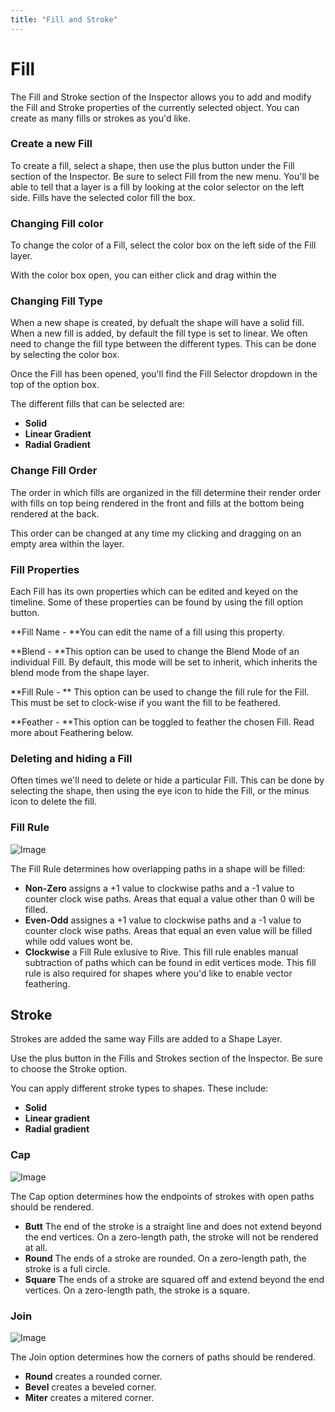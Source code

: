 ```yaml
---
title: "Fill and Stroke"
---
```



<YouTube id="H2sJZhZplig" />

# Fill

The Fill and Stroke section of the Inspector allows you to add and modify the Fill and Stroke properties of the currently selected object. You can create as many fills or strokes as you'd like.

### **Create a new Fill**

To create a fill, select a shape, then use the plus button under the Fill section of the Inspector. Be sure to select Fill from the new menu. You'll be able to tell that a layer is a fill by looking at the color selector on the left side. Fills have the selected color fill the box.

### **Changing Fill color**

To change the color of a Fill, select the color box on the left side of the Fill layer.

With the color box open, you can either click and drag within the

### **Changing Fill Type**

When a new shape is created, by defualt the shape will have a solid fill. When a new fill is added, by default the fill type is set to linear. We often need to change the fill type between the different types. This can be done by selecting the color box.

Once the Fill has been opened, you'll find the Fill Selector dropdown in the top of the option box.

The different fills that can be selected are:

- **Solid**
- **Linear Gradient**
- **Radial Gradient**

### **Change Fill Order**

The order in which fills are organized in the fill determine their render order with fills on top being rendered in the front and fills at the bottom being rendered at the back.

This order can be changed at any time my clicking and dragging on an empty area within the layer. 

### **Fill Properties**

Each Fill has its own properties which can be edited and keyed on the timeline. Some of these properties can be found by using the fill option button.

**Fill Name - **You can edit the name of a fill using this property.

**Blend - **This option can be used to change the Blend Mode of an individual Fill. By default, this mode will be set to inherit, which inherits the blend mode from the shape layer.

**Fill Rule - ** This option can be used to change the fill rule for the Fill. This must be set to clock-wise if you want the fill to be feathered.

**Feather - **This option can be toggled to feather the chosen Fill. Read more about Feathering below.

### **Deleting and hiding a Fill**

Often times we'll need to delete or hide a particular Fill. This can be done by selecting the shape, then using the eye icon to hide the Fill, or the minus icon to delete the fill.

### Fill Rule

<YouTube id="3GUh1Rl6hgY" />

![Image](https://ucarecdn.com/51b65c3e-5e39-4710-bbec-78f15d766e67/)

The Fill Rule determines how overlapping paths in a shape will be filled:

- **Non-Zero** assigns a \+1 value to clockwise paths and a -1 value to counter clock wise paths. Areas that equal a value other than 0 will be filled.
- **Even-Odd** assignes a \+1 value to clockwise paths and a -1 value to counter clock wise paths. Areas that equal an even value will be filled while odd values wont be.
- **Clockwise** a Fill Rule exlusive to Rive. This fill rule enables manual subtraction of paths which can be found in edit vertices mode. This fill rule is also required for shapes where you'd like to enable vector feathering.

## Stroke

Strokes are added the same way Fills are added to a Shape Layer.

Use the plus button in the Fills and Strokes section of the Inspector. Be sure to choose the Stroke option.

You can apply different stroke types to shapes. These include:

- **Solid**
- **Linear gradient**
- **Radial gradient**

### Cap

![Image](https://ucarecdn.com/a0c30a2d-7905-43d0-b20e-2f61fc171f66/)

The Cap option determines how the endpoints of strokes with open paths should be rendered.

- **Butt** The end of the stroke is a straight line and does not extend beyond the end vertices. On a zero-length path, the stroke will not be rendered at all.
- **Round** The ends of a stroke are rounded. On a zero-length path, the stroke is a full circle.
- **Square** The ends of a stroke are squared off and extend beyond the end vertices. On a zero-length path, the stroke is a square.

### Join

![Image](https://ucarecdn.com/2e3a2738-486f-4484-9b80-04dd21eb0adf/)

The Join option determines how the corners of paths should be rendered.

- **Round** creates a rounded corner.
- **Bevel** creates a beveled corner.
- **Miter** creates a mitered corner.